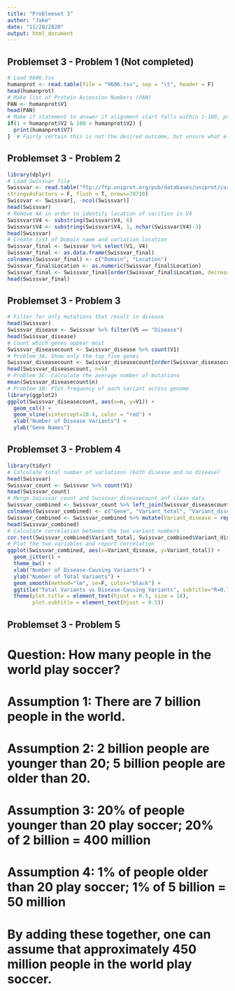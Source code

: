 ```yaml
---
title: "Problemset 3"
author: "Jake"
date: "11/28/2020"
output: html_document
---
```


## Problemset 3 - Problem 1 (Not completed)
```r
# Load 9606.tsv
humanprot <- read.table(file = "9606.tsv", sep = "\t", header = F)
head(humanprot)
# Make list of Protein Accession Numbers (PAN)
PAN <- humanprot$V1
head(PAN)
# Make if statement to answer if alignment start falls within 1-100, print domain
if(1 < humanprot$V2 & 100 > humanprot$V2) {
  print(humanprot$V7)
}  # Fairly certain this is not the desired outcome, but unsure what else to do

```

## Problemset 3 - Problem 2 
```r
library(dplyr)
# Load Swissvar file
Swissvar <- read.table("ftp://ftp.uniprot.org/pub/databases/uniprot/current_release/knowledgebase/variants/humsavar.txt", header = F, skip = 49, sep = "", fill = T,
stringsAsFactors = F, flush = T, nrows=78710)
Swissvar <- Swissvar[, -ncol(Swissvar)]
head(Swissvar)
# Remove AA in order to identify location of varition in V4
Swissvar$V4 <- substring(Swissvar$V4, 6)
Swissvar$V4 <- substring(Swissvar$V4, 1, nchar(Swissvar$V4)-3)
head(Swissvar)
# Create list of Domain name and variation location
Swissvar_final <- Swissvar %>% select(V1, V4) 
Swissvar_final <- as.data.frame(Swissvar_final)
colnames(Swissvar_final) <- c("Domain", "Location")
Swissvar_final$Location <- as.numeric(Swissvar_final$Location)
Swissvar_final <- Swissvar_final[order(Swissvar_final$Location, decreasing = T),]
head(Swissvar_final)
```

## Problemset 3 - Problem 3 
```r
# Filter for only mutations that result in disease
head(Swissvar)
Swissvar_disease <- Swissvar %>% filter(V5 == "Disease")
head(Swissvar_disease)
# Count which genes appear most
Swissvar_diseasecount <- Swissvar_disease %>% count(V1)
# Problem 3A: Show only the top five genes
Swissvar_diseasecount <- Swissvar_diseasecount[order(Swissvar_diseasecount$n, decreasing = T),]
head(Swissvar_diseasecount, n=5)
# Problem 3C: Calculate the average number of mutations
mean(Swissvar_diseasecount$n)
# Problem 3B: Plot frequency of each variant across genome
library(ggplot2)
ggplot(Swissvar_diseasecount, aes(x=n, y=V1)) +
  geom_col() +
  geom_vline(xintercept=10.4, color = "red") +
  xlab("Number of Disease Variants") +
  ylab("Gene Names")
```

## Problemset 3 - Problem 4 
```r
library(tidyr)
# Calculate total number of variations (both disease and no disease)
head(Swissvar)
Swissvar_count <- Swissvar %>% count(V1)
head(Swissvar_count)
# Merge Swissvar_count and Swissvar_diseasecount anf clean data
Swissvar_combined <- Swissvar_count %>% left_join(Swissvar_diseasecount, by = "V1")
colnames(Swissvar_combined) <- c("Gene", "Variant_total", "Variant_disease")
Swissvar_combined <- Swissvar_combined %>% mutate(Variant_disease = replace_na(Variant_disease, 0))
head(Swissvar_combined)
# Calculate correlation between the two variant numbers
cor.test(Swissvar_combined$Variant_total, Swissvar_combined$Variant_disease, method = "pearson")
# Plot the two variables and report correlation
ggplot(Swissvar_combined, aes(x=Variant_disease, y=Variant_total)) +
  geom_jitter() +
  theme_bw() +
  xlab("Number of Disease-Causing Variants") +
  ylab("Number of Total Variants") +
  geom_smooth(method="lm", se=F, color="black") +
  ggtitle("Total Variants vs Disease-Causing Variants", subtitle="R=0.76") +
  theme(plot.title = element_text(hjust = 0.5, size = 18),
        plot.subtitle = element_text(hjust = 0.5))
```

## Problemset 3 - Problem 5
# Question: How many people in the world play soccer?
# Assumption 1: There are 7 billion people in the world.
# Assumption 2: 2 billion people are younger than 20; 5 billion people are older than 20.
# Assumption 3: 20% of people younger than 20 play soccer; 20% of 2 billion = 400 million
# Assumption 4: 1% of people older than 20 play soccer; 1% of 5 billion = 50 million
# By adding these together, one can assume that approximately 450 million people in the world play soccer.